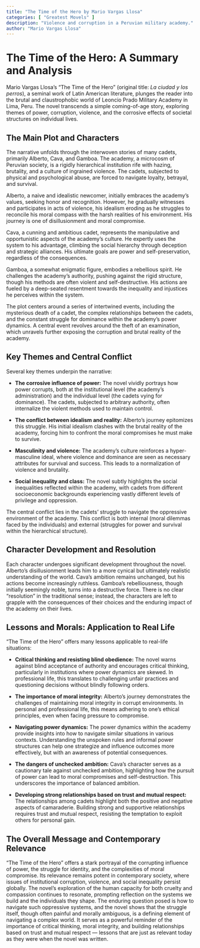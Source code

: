 ```yaml
---
title: "The Time of the Hero by Mario Vargas Llosa"
categories: [ "Greatest Movels" ]
description: "Violence and corruption in a Peruvian military academy."
author: "Mario Vargas Llosa"
---
```

# The Time of the Hero: A Summary and Analysis

Mario Vargas Llosa's "The Time of the Hero" (original title: *La ciudad y los perros*), a seminal work of Latin American literature, plunges the reader into the brutal and claustrophobic world of Leoncio Prado Military Academy in Lima, Peru. The novel transcends a simple coming-of-age story, exploring themes of power, corruption, violence, and the corrosive effects of societal structures on individual lives.

## The Main Plot and Characters

The narrative unfolds through the interwoven stories of many cadets, primarily Alberto, Cava, and Gamboa. The academy, a microcosm of Peruvian society, is a rigidly hierarchical institution rife with hazing, brutality, and a culture of ingrained violence. The cadets, subjected to physical and psychological abuse, are forced to navigate loyalty, betrayal, and survival.

Alberto, a naive and idealistic newcomer, initially embraces the academy's values, seeking honor and recognition. However, he gradually witnesses and participates in acts of violence, his idealism eroding as he struggles to reconcile his moral compass with the harsh realities of his environment.  His journey is one of disillusionment and moral compromise.

Cava, a cunning and ambitious cadet, represents the manipulative and opportunistic aspects of the academy's culture. He expertly uses the system to his advantage, climbing the social hierarchy through deception and strategic alliances.  His ultimate goals are power and self-preservation, regardless of the consequences.

Gamboa, a somewhat enigmatic figure, embodies a rebellious spirit.  He challenges the academy's authority, pushing against the rigid structure, though his methods are often violent and self-destructive. His actions are fueled by a deep-seated resentment towards the inequality and injustices he perceives within the system.

The plot centers around a series of intertwined events, including the mysterious death of a cadet, the complex relationships between the cadets, and the constant struggle for dominance within the academy's power dynamics.  A central event revolves around the theft of an examination, which unravels further exposing the corruption and brutal reality of the academy.

## Key Themes and Central Conflict

Several key themes underpin the narrative:

* **The corrosive influence of power:**  The novel vividly portrays how power corrupts, both at the institutional level (the academy's administration) and the individual level (the cadets vying for dominance).  The cadets, subjected to arbitrary authority, often internalize the violent methods used to maintain control.

* **The conflict between idealism and reality:** Alberto's journey epitomizes this struggle. His initial idealism clashes with the brutal reality of the academy, forcing him to confront the moral compromises he must make to survive.

* **Masculinity and violence:** The academy’s culture reinforces a hyper-masculine ideal, where violence and dominance are seen as necessary attributes for survival and success.  This leads to a normalization of violence and brutality.

* **Social inequality and class:** The novel subtly highlights the social inequalities reflected within the academy, with cadets from different socioeconomic backgrounds experiencing vastly different levels of privilege and oppression.


The central conflict lies in the cadets' struggle to navigate the oppressive environment of the academy. This conflict is both internal (moral dilemmas faced by the individuals) and external (struggles for power and survival within the hierarchical structure).

## Character Development and Resolution

Each character undergoes significant development throughout the novel. Alberto's disillusionment leads him to a more cynical but ultimately realistic understanding of the world. Cava's ambition remains unchanged, but his actions become increasingly ruthless. Gamboa's rebelliousness, though initially seemingly noble, turns into a destructive force.  There is no clear "resolution" in the traditional sense; instead, the characters are left to grapple with the consequences of their choices and the enduring impact of the academy on their lives.

## Lessons and Morals: Application to Real Life

"The Time of the Hero" offers many lessons applicable to real-life situations:


* **Critical thinking and resisting blind obedience:**  The novel warns against blind acceptance of authority and encourages critical thinking, particularly in institutions where power dynamics are skewed.  In professional life, this translates to challenging unfair practices and questioning decisions without blindly following orders.

* **The importance of moral integrity:** Alberto's journey demonstrates the challenges of maintaining moral integrity in corrupt environments.  In personal and professional life, this means adhering to one's ethical principles, even when facing pressure to compromise.

* **Navigating power dynamics:** The power dynamics within the academy provide insights into how to navigate similar situations in various contexts. Understanding the unspoken rules and informal power structures can help one strategize and influence outcomes more effectively, but with an awareness of potential consequences.

* **The dangers of unchecked ambition:** Cava's character serves as a cautionary tale against unchecked ambition, highlighting how the pursuit of power can lead to moral compromises and self-destruction.  This underscores the importance of balanced ambition.

* **Developing strong relationships based on trust and mutual respect:** The relationships among cadets highlight both the positive and negative aspects of camaraderie. Building strong and supportive relationships requires trust and mutual respect, resisting the temptation to exploit others for personal gain.


## The Overall Message and Contemporary Relevance

"The Time of the Hero" offers a stark portrayal of the corrupting influence of power, the struggle for identity, and the complexities of moral compromise.  Its relevance remains potent in contemporary society, where issues of institutional corruption, violence, and social inequality persist globally.  The novel’s exploration of the human capacity for both cruelty and compassion continues to resonate, prompting reflection on the systems we build and the individuals they shape.  The enduring question posed is how to navigate such oppressive systems, and the novel shows that the struggle itself, though often painful and morally ambiguous, is a defining element of navigating a complex world. It serves as a powerful reminder of the importance of critical thinking, moral integrity, and building relationships based on trust and mutual respect — lessons that are just as relevant today as they were when the novel was written.

